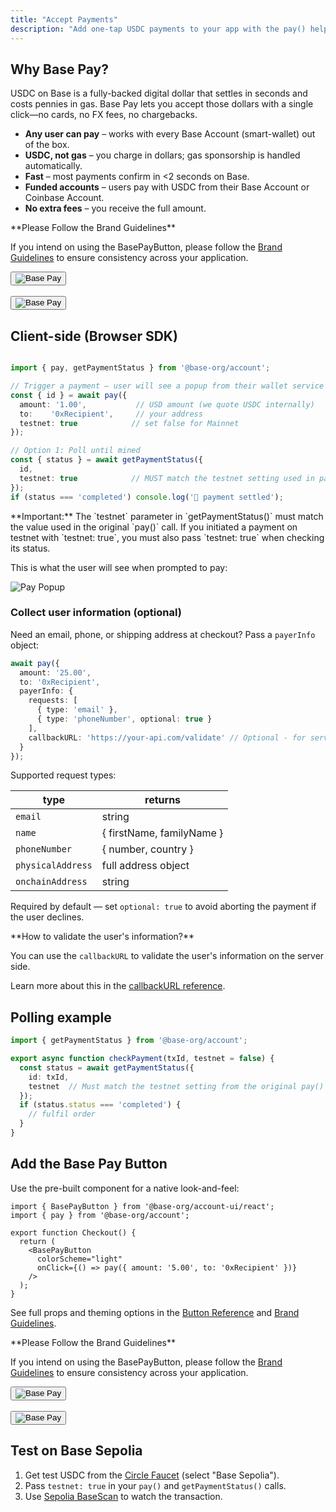 ```yaml
---
title: "Accept Payments"
description: "Add one-tap USDC payments to your app with the pay() helper and Base Pay Button."
---
```


## Why Base Pay?

USDC on Base is a fully-backed digital dollar that settles in seconds and costs pennies in gas.  Base Pay lets you accept those dollars with a single click—no cards, no FX fees, no chargebacks.

* **Any user can pay** – works with every Base Account (smart-wallet) out of the box.
* **USDC, not gas** – you charge in dollars; gas sponsorship is handled automatically.
* **Fast** – most payments confirm in &lt;2&nbsp;seconds on Base.
* **Funded accounts** – users pay with USDC from their Base Account or Coinbase Account.
* **No extra fees** – you receive the full amount.

<Warning>
**Please Follow the Brand Guidelines** 

If you intend on using the BasePayButton, please follow the [Brand Guidelines](/base-account/reference/ui-elements/brand-guidelines) to ensure consistency across your application.

<div style={{ display: 'flex', justifyContent: 'center' }}>
  <button
      type="button"
      style={{
        display: 'flex',
        alignItems: 'center',
        justifyContent: 'center',
        padding: '12px 16px',
        backgroundColor: '#ffffff',
        border: 'none',
        borderRadius: '8px',
        cursor: 'pointer',
        fontFamily: 'system-ui, -apple-system, sans-serif',
        minWidth: '180px',
        height: '44px'
      }}
    >
      <img
        src="/images/base-account/BasePayBlueLogo.png"
        alt="Base Pay"
        style={{
          height: '20px',
          width: 'auto'
        }}
      />
    </button>
</div>
<br />
<div style={{ display: 'flex', justifyContent: 'center' }}>
  <button
      type="button"
      style={{
        display: 'flex',
        alignItems: 'center',
        justifyContent: 'center',
        padding: '12px 16px',
        backgroundColor: '#0000FF',
        border: 'none',
        borderRadius: '8px',
        cursor: 'pointer',
        fontFamily: 'system-ui, -apple-system, sans-serif',
        minWidth: '180px',
        height: '44px'
      }}
    >
      <img
        src="/images/base-account/BasePayWhiteLogo.png"
        alt="Base Pay"
        style={{
          height: '20px',
          width: 'auto'
        }}
      />
    </button>
</div>

</Warning>

## Client-side (Browser SDK)

```ts Browser (SDK)

import { pay, getPaymentStatus } from '@base-org/account';

// Trigger a payment – user will see a popup from their wallet service
const { id } = await pay({
  amount: '1.00',           // USD amount (we quote USDC internally)
  to:    '0xRecipient',     // your address
  testnet: true            // set false for Mainnet
});

// Option 1: Poll until mined
const { status } = await getPaymentStatus({ 
  id,
  testnet: true            // MUST match the testnet setting used in pay()
});
if (status === 'completed') console.log('🎉 payment settled');
```

<Note>
**Important:** The `testnet` parameter in `getPaymentStatus()` must match the value used in the original `pay()` call. If you initiated a payment on testnet with `testnet: true`, you must also pass `testnet: true` when checking its status.
</Note>

This is what the user will see when prompted to pay:

<div style={{ display: 'flex', justifyContent: 'center'}}>
  <img src="/images/base-account/BasePayFlow.png" alt="Pay Popup" style={{ width: '300px', height: 'auto' }} />
</div>

### Collect user information (optional)

Need an email, phone, or shipping address at checkout?  Pass a <code>payerInfo</code> object:

```ts
await pay({
  amount: '25.00',
  to: '0xRecipient',
  payerInfo: {
    requests: [
      { type: 'email' },
      { type: 'phoneNumber', optional: true }
    ],
    callbackURL: 'https://your-api.com/validate' // Optional - for server-side validation
  }
});
```

Supported request types:

| type | returns |
|---------|---------|
| <code>email</code> | string |
| <code>name</code> | &#123; firstName, familyName &#125; |
| <code>phoneNumber</code> | &#123; number, country &#125; |
| <code>physicalAddress</code> | full address object |
| <code>onchainAddress</code> | string |

<Warning>Required by default — set <code>optional: true</code> to avoid aborting the payment if the user declines.</Warning>

<Tip>
**How to validate the user's information?**

You can use the `callbackURL` to validate the user's information on the server side.

Learn more about this in the [callbackURL reference](/base-account/reference/core/capabilities/datacallback).
</Tip>

## Polling example

```ts Backend (SDK)
import { getPaymentStatus } from '@base-org/account';

export async function checkPayment(txId, testnet = false) {
  const status = await getPaymentStatus({ 
    id: txId,
    testnet  // Must match the testnet setting from the original pay() call
  });
  if (status.status === 'completed') {
    // fulfil order
  }
}
```

## Add the Base Pay Button

Use the pre-built component for a native look-and-feel:

```tsx title="Checkout.tsx"
import { BasePayButton } from '@base-org/account-ui/react';
import { pay } from '@base-org/account';

export function Checkout() {
  return (
    <BasePayButton
      colorScheme="light"
      onClick={() => pay({ amount: '5.00', to: '0xRecipient' })}
    />
  );
}
```

See full props and theming options in the [Button Reference](/base-account/reference/ui-elements/base-pay-button) and [Brand Guidelines](/base-account/reference/ui-elements/brand-guidelines).

<Warning>
**Please Follow the Brand Guidelines** 

If you intend on using the BasePayButton, please follow the [Brand Guidelines](/base-account/reference/ui-elements/brand-guidelines) to ensure consistency across your application.

<div style={{ display: 'flex', justifyContent: 'center' }}>
  <button
      type="button"
      style={{
        display: 'flex',
        alignItems: 'center',
        justifyContent: 'center',
        padding: '12px 16px',
        backgroundColor: '#ffffff',
        border: 'none',
        borderRadius: '8px',
        cursor: 'pointer',
        fontFamily: 'system-ui, -apple-system, sans-serif',
        minWidth: '180px',
        height: '44px'
      }}
    >
      <img
        src="/images/base-account/BasePayBlueLogo.png"
        alt="Base Pay"
        style={{
          height: '20px',
          width: 'auto'
        }}
      />
    </button>
</div>
<br />
<div style={{ display: 'flex', justifyContent: 'center' }}>
  <button
      type="button"
      style={{
        display: 'flex',
        alignItems: 'center',
        justifyContent: 'center',
        padding: '12px 16px',
        backgroundColor: '#0000FF',
        border: 'none',
        borderRadius: '8px',
        cursor: 'pointer',
        fontFamily: 'system-ui, -apple-system, sans-serif',
        minWidth: '180px',
        height: '44px'
      }}
    >
      <img
        src="/images/base-account/BasePayWhiteLogo.png"
        alt="Base Pay"
        style={{
          height: '20px',
          width: 'auto'
        }}
      />
    </button>
</div>
</Warning>

## Test on Base Sepolia

1. Get test USDC from the <a href="https://faucet.circle.com" target="_blank">Circle Faucet</a> (select "Base Sepolia").  
2. Pass <code>testnet: true</code> in your <code>pay()</code> and <code>getPaymentStatus()</code> calls.  
3. Use <a href="https://sepolia.basescan.org" target="_blank">Sepolia BaseScan</a> to watch the transaction.

 